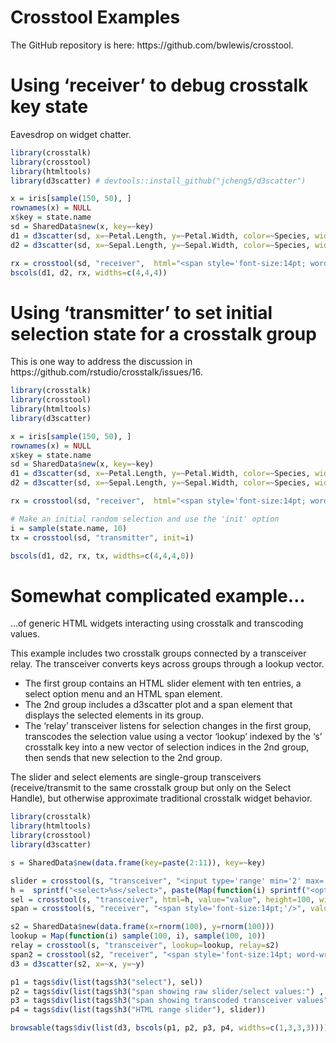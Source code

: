# Crosstool Examples

The GitHub repository is here: https://github.com/bwlewis/crosstool.

# Using 'receiver' to debug crosstalk key state

Eavesdrop on widget chatter.

```r
library(crosstalk)
library(crosstool)
library(htmltools)
library(d3scatter) # devtools::install_github("jcheng5/d3scatter")

x = iris[sample(150, 50), ]
rownames(x) = NULL
x$key = state.name
sd = SharedData$new(x, key=~key)
d1 = d3scatter(sd, x=~Petal.Length, y=~Petal.Width, color=~Species, width="100%")
d2 = d3scatter(sd, x=~Sepal.Length, y=~Sepal.Width, color=~Species, width="100%")

rx = crosstool(sd, "receiver",  html="<span style='font-size:14pt; word-wrap:break-word;'/>", value="innerText", width="100%")
bscols(d1, d2, rx, widths=c(4,4,4))
```

# Using 'transmitter' to set initial selection state for a crosstalk group

This is one way to address the discussion in https://github.com/rstudio/crosstalk/issues/16.

```r
library(crosstalk)
library(crosstool)
library(htmltools)
library(d3scatter)

x = iris[sample(150, 50), ]
rownames(x) = NULL
x$key = state.name
sd = SharedData$new(x, key=~key)
d1 = d3scatter(sd, x=~Petal.Length, y=~Petal.Width, color=~Species, width="100%")
d2 = d3scatter(sd, x=~Sepal.Length, y=~Sepal.Width, color=~Species, width="100%")

rx = crosstool(sd, "receiver",  html="<span style='font-size:14pt; word-wrap:break-word;'/>", value="innerText", width="100%")

# Make an initial random selection and use the 'init' option
i = sample(state.name, 10)
tx = crosstool(sd, "transmitter", init=i)

bscols(d1, d2, rx, tx, widths=c(4,4,4,0))
```



# Somewhat complicated example...

...of generic HTML widgets interacting using crosstalk and transcoding values.

This example includes two crosstalk groups connected by a transceiver relay.
The transceiver converts keys across groups through a lookup vector.


<ul>
<li>The first group contains an HTML slider element with ten entries, a select
option menu and an HTML span element.
<li>The 2nd group includes a d3scatter plot and a span element that displays
the selected elements in its group.
<li>The 'relay' transceiver listens for selection changes in the first group, transcodes
the selection value using a vector 'lookup' indexed by the 's' crosstalk key
into a new vector of selection
indices in the 2nd group, then sends that new selection to the 2nd group.
</ul>

The slider and select elements are single-group transceivers (receive/transmit
to the same crosstalk group but only on the Select Handle),  but otherwise
approximate traditional crosstalk widget behavior.


```r
library(crosstalk)
library(htmltools)
library(crosstool)
library(d3scatter)

s = SharedData$new(data.frame(key=paste(2:11)), key=~key)

slider = crosstool(s, "transceiver", "<input type='range' min='2' max='11', value='2'/>", width=200, init="2")
h =  sprintf("<select>%s</select>", paste(Map(function(i) sprintf("<option value='%d'>%d</option>", i, i), 2:11), collapse=""))
sel = crosstool(s, "transceiver", html=h, value="value", height=100, width=100)
span = crosstool(s, "receiver", "<span style='font-size:14pt;'/>", value="innerText", width=200)

s2 = SharedData$new(data.frame(x=rnorm(100), y=rnorm(100)))
lookup = Map(function(i) sample(100, i), sample(100, 10))
relay = crosstool(s, "transceiver", lookup=lookup, relay=s2)
span2 = crosstool(s2, "receiver", "<span style='font-size:14pt; word-wrap:break-word;'/>", value="innerText", width=200)
d3 = d3scatter(s2, x=~x, y=~y)

p1 = tags$div(list(tags$h3("select"), sel))
p2 = tags$div(list(tags$h3("span showing raw slider/select values:") , span))
p3 = tags$div(list(tags$h3("span showing transcoded transceiver values") , span2, relay))
p4 = tags$div(list(tags$h3("HTML range slider"), slider))

browsable(tags$div(list(d3, bscols(p1, p2, p3, p4, widths=c(1,3,3,3)))))
```
